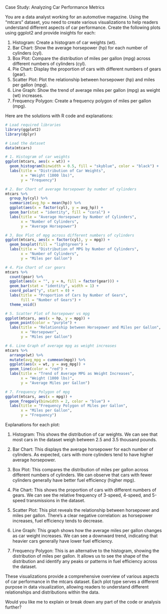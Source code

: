 Case Study: Analyzing Car Performance Metrics

You are a data analyst working for an automotive magazine. Using the "mtcars" dataset, you need to create various visualizations to help readers understand different aspects of car performance. Create the following plots using ggplot2 and provide insights for each:

1. Histogram: Create a histogram of car weights (wt).
2. Bar Chart: Show the average horsepower (hp) for each number of cylinders (cyl).
3. Box Plot: Compare the distribution of miles per gallon (mpg) across different numbers of cylinders (cyl).
4. Pie Chart: Display the proportion of cars with different numbers of gears (gear).
5. Scatter Plot: Plot the relationship between horsepower (hp) and miles per gallon (mpg).
6. Line Graph: Show the trend of average miles per gallon (mpg) as weight (wt) increases.
7. Frequency Polygon: Create a frequency polygon of miles per gallon (mpg).

Here are the solutions with R code and explanations:

```R
# Load required libraries
library(ggplot2)
library(dplyr)

# Load the dataset
data(mtcars)

# 1. Histogram of car weights
ggplot(mtcars, aes(x = wt)) +
  geom_histogram(binwidth = 0.5, fill = "skyblue", color = "black") +
  labs(title = "Distribution of Car Weights",
       x = "Weight (1000 lbs)",
       y = "Frequency")

# 2. Bar Chart of average horsepower by number of cylinders
mtcars %>%
  group_by(cyl) %>%
  summarize(avg_hp = mean(hp)) %>%
  ggplot(aes(x = factor(cyl), y = avg_hp)) +
  geom_bar(stat = "identity", fill = "coral") +
  labs(title = "Average Horsepower by Number of Cylinders",
       x = "Number of Cylinders",
       y = "Average Horsepower")

# 3. Box Plot of mpg across different numbers of cylinders
ggplot(mtcars, aes(x = factor(cyl), y = mpg)) +
  geom_boxplot(fill = "lightgreen") +
  labs(title = "Distribution of MPG by Number of Cylinders",
       x = "Number of Cylinders",
       y = "Miles per Gallon")

# 4. Pie Chart of car gears
mtcars %>%
  count(gear) %>%
  ggplot(aes(x = "", y = n, fill = factor(gear))) +
  geom_bar(stat = "identity", width = 1) +
  coord_polar("y", start = 0) +
  labs(title = "Proportion of Cars by Number of Gears",
       fill = "Number of Gears") +
  theme_void()

# 5. Scatter Plot of horsepower vs mpg
ggplot(mtcars, aes(x = hp, y = mpg)) +
  geom_point(color = "purple") +
  labs(title = "Relationship between Horsepower and Miles per Gallon",
       x = "Horsepower",
       y = "Miles per Gallon")

# 6. Line Graph of average mpg as weight increases
mtcars %>%
  arrange(wt) %>%
  mutate(avg_mpg = cummean(mpg)) %>%
  ggplot(aes(x = wt, y = avg_mpg)) +
  geom_line(color = "red") +
  labs(title = "Trend of Average MPG as Weight Increases",
       x = "Weight (1000 lbs)",
       y = "Average Miles per Gallon")

# 7. Frequency Polygon of mpg
ggplot(mtcars, aes(x = mpg)) +
  geom_freqpoly(binwidth = 2, color = "blue") +
  labs(title = "Frequency Polygon of Miles per Gallon",
       x = "Miles per Gallon",
       y = "Frequency")
```

Explanations for each plot:

1. Histogram: This shows the distribution of car weights. We can see that most cars in the dataset weigh between 2.5 and 3.5 thousand pounds.

2. Bar Chart: This displays the average horsepower for each number of cylinders. As expected, cars with more cylinders tend to have higher average horsepower.

3. Box Plot: This compares the distribution of miles per gallon across different numbers of cylinders. We can observe that cars with fewer cylinders generally have better fuel efficiency (higher mpg).

4. Pie Chart: This shows the proportion of cars with different numbers of gears. We can see the relative frequency of 3-speed, 4-speed, and 5-speed transmissions in the dataset.

5. Scatter Plot: This plot reveals the relationship between horsepower and miles per gallon. There's a clear negative correlation: as horsepower increases, fuel efficiency tends to decrease.

6. Line Graph: This graph shows how the average miles per gallon changes as car weight increases. We can see a downward trend, indicating that heavier cars generally have lower fuel efficiency.

7. Frequency Polygon: This is an alternative to the histogram, showing the distribution of miles per gallon. It allows us to see the shape of the distribution and identify any peaks or patterns in fuel efficiency across the dataset.

These visualizations provide a comprehensive overview of various aspects of car performance in the mtcars dataset. Each plot type serves a different purpose in data visualization, allowing readers to understand different relationships and distributions within the data.

Would you like me to explain or break down any part of the code or analysis further?